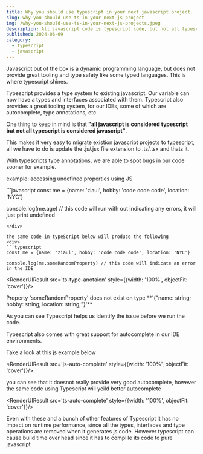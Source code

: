 ```yaml
---
title: Why you should use typescript in your next javascript project.
slug: why-you-should-use-ts-in-your-next-js-project
img: /why-you-should-use-ts-in-your-next-js-projects.jpeg
description: All javascript code is typescript code, but not all typescript code is javascript code. So why should you use typescript in your next javascript project.
published: 2024-06-09
category: 
  - typescript
  - javascript
---
```


Javascript out of the box is a dynamic programming language, but does not provide great tooling and type safety like some typed languages. This is where typescript shines. 

Typescript provides a type system to existing javascript. Our variable can now have a types and interfaces associated with them. Typescript also provides a great tooling system, for our IDEs, some of which are autocomplete, type annotations, etc.

One thing to keep in mind is that **"all javascript is considered typescript but not all typescript is considered javascript"**. 

This makes it very easy to migrate existion javascript projects to typescript, all we have to do is update the .js/.jsx file extension to .ts/.tsx and thats it.


With typescripts type annotations, we are able to spot bugs in our code sooner for example.

<Span> example: accessing undefined properties using JS</Span>
<div>
```javascript
const me = {name: 'ziaul', hobby: 'code code code', location: 'NYC'}

console.log(me.age) // this code will run with out indicating any errors, it will just print undefined 
```
</div>

the same code in typeScript below will produce the following
<div>
```typescript
const me = {name: 'ziaul', hobby: 'code code code', location: 'NYC'}

console.log(me.someRandomProperty) // this code will indicate an error in the IDE
```
<RenderUIResult src='ts-type-anotaion' style={{width: '100%', objectFit: 'cover'}}/>
</div>
Property 'someRandomProperty' does not exist on type **'{"name: string; hobby: string; location: string;"}'** 

As you can see Typescript helps us identify the issue before we run the code.

Typescript also comes with great support for autocomplete in our IDE environments. 

Take a look at this js example below 

<RenderUIResult src='js-auto-complete' style={{width: '100%', objectFit: 'cover'}}/>

you can see that it doesnot really provide very good autocomplete, however the same code using Typescript will yeild better autocomplete

<RenderUIResult src='ts-auto-complete' style={{width: '100%', objectFit: 'cover'}}/>

<Span> Even with these and a bunch of other features of Typescript it has no impact on runtime performance, since all the types, interfaces and type operations are removed when it generates js code. However typescript can cause build time over head since it has to complile its code to pure javascript</Span>




